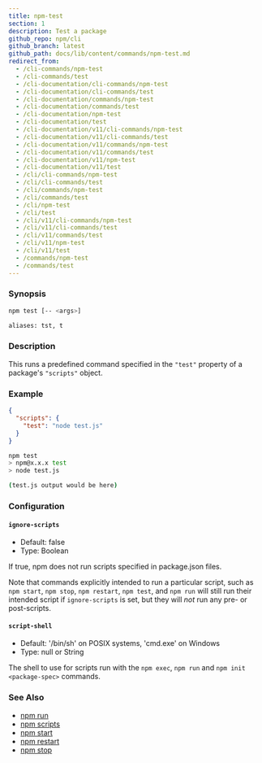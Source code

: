 ```yaml
---
title: npm-test
section: 1
description: Test a package
github_repo: npm/cli
github_branch: latest
github_path: docs/lib/content/commands/npm-test.md
redirect_from:
  - /cli-commands/npm-test
  - /cli-commands/test
  - /cli-documentation/cli-commands/npm-test
  - /cli-documentation/cli-commands/test
  - /cli-documentation/commands/npm-test
  - /cli-documentation/commands/test
  - /cli-documentation/npm-test
  - /cli-documentation/test
  - /cli-documentation/v11/cli-commands/npm-test
  - /cli-documentation/v11/cli-commands/test
  - /cli-documentation/v11/commands/npm-test
  - /cli-documentation/v11/commands/test
  - /cli-documentation/v11/npm-test
  - /cli-documentation/v11/test
  - /cli/cli-commands/npm-test
  - /cli/cli-commands/test
  - /cli/commands/npm-test
  - /cli/commands/test
  - /cli/npm-test
  - /cli/test
  - /cli/v11/cli-commands/npm-test
  - /cli/v11/cli-commands/test
  - /cli/v11/commands/test
  - /cli/v11/npm-test
  - /cli/v11/test
  - /commands/npm-test
  - /commands/test
---
```


### Synopsis

```bash
npm test [-- <args>]

aliases: tst, t
```

### Description

This runs a predefined command specified in the `"test"` property of a package's `"scripts"` object.

### Example

```json
{
  "scripts": {
    "test": "node test.js"
  }
}
```

```bash
npm test
> npm@x.x.x test
> node test.js

(test.js output would be here)
```

### Configuration

#### `ignore-scripts`

- Default: false
- Type: Boolean

If true, npm does not run scripts specified in package.json files.

Note that commands explicitly intended to run a particular script, such as `npm start`, `npm stop`, `npm restart`, `npm test`, and `npm run` will still run their intended script if `ignore-scripts` is set, but they will _not_ run any pre- or post-scripts.

#### `script-shell`

- Default: '/bin/sh' on POSIX systems, 'cmd.exe' on Windows
- Type: null or String

The shell to use for scripts run with the `npm exec`, `npm run` and `npm init <package-spec>` commands.

### See Also

- [npm run](/cli/v11/commands/npm-run)
- [npm scripts](/cli/v11/using-npm/scripts)
- [npm start](/cli/v11/commands/npm-start)
- [npm restart](/cli/v11/commands/npm-restart)
- [npm stop](/cli/v11/commands/npm-stop)
